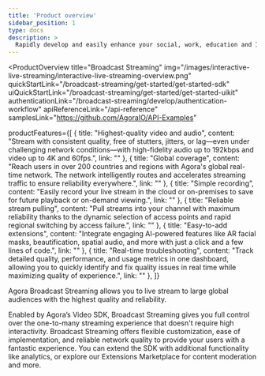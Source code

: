 ```yaml
---
title: 'Product overview'
sidebar_position: 1
type: docs
description: >
  Rapidly develop and easily enhance your social, work, education and IoT apps with face-to-face interaction.
---
```


<ProductOverview
  title="Broadcast Streaming"
  img="/images/interactive-live-streaming/interactive-live-streaming-overview.png"
  quickStartLink="/broadcast-streaming/get-started/get-started-sdk"
  uiQuickStartLink="/broadcast-streaming/get-started/get-started-uikit"
  authenticationLink="/broadcast-streaming/develop/authentication-workflow"
  apiReferenceLink="/api-reference"
  samplesLink="https://github.com/AgoraIO/API-Examples"

  productFeatures={[
    {
      title: "Highest-quality video and audio",
      content: "Stream with consistent quality, free of stutters, jitters, or lag—even under challenging network conditions—with high-fidelity audio up to 192kbps and video up to 4K and 60fps.",
      link: ""
    },
    {
      title: "Global coverage",
      content: "Reach users in over 200 countries and regions with Agora's global real-time network. The network intelligently routes and accelerates streaming traffic to ensure reliability everywhere.",
      link: ""
    },
    {
      title: "Simple recording",
      content: "Easily record your live stream in the cloud or on-premises to save for future playback or on-demand viewing.",
      link: ""
    },
    {
      title: "Reliable stream pulling",
      content: "Pull streams into your channel with maximum reliability thanks to the dynamic selection of access points and rapid regional switching by access failure.",
      link: ""
    },
    {
      title: "Easy-to-add extensions",
      content: "Integrate engaging AI-powered features like AR facial masks, beautification, spatial audio, and more with just a click and a few lines of code.",
      link: ""
    },
    {
      title: "Real-time troubleshooting",
      content: "Track detailed quality, performance, and usage metrics in one dashboard, allowing you to quickly identify and fix quality issues in real time while maximizing quality of experience.",
      link: ""
    },
  ]}

>

Agora Broadcast Streaming allows you to live stream to large global audiences with the highest quality and reliability.

Enabled by Agora’s Video SDK, Broadcast Streaming gives you full control over the one-to-many streaming experience that doesn't require high interactivity. Broadcast Streaming offers flexible customization, ease of implementation, and reliable network quality to provide your users with a fantastic experience. You can extend the SDK with additional functionality like analytics, or explore our Extensions Marketplace for content moderation and more.

</ProductOverview>